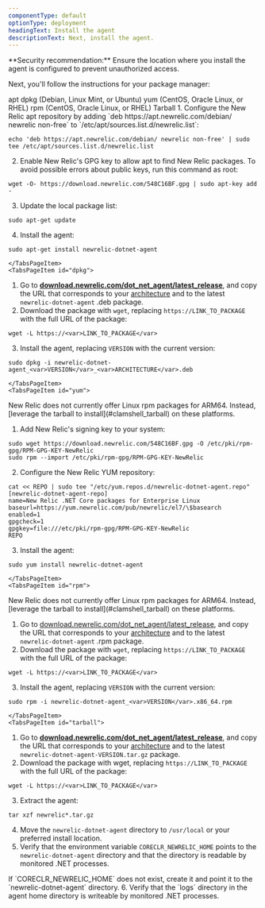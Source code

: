 ```yaml
---
componentType: default
optionType: deployment
headingText: Install the agent
descriptionText: Next, install the agent. 
---
```


<Callout variant="caution">
  **Security recommendation:** Ensure the location where you install the agent is configured to prevent unauthorized access.
</Callout>

Next, you'll follow the instructions for your package manager:

<Tabs>
  <TabsBar>
    <TabsBarItem id="apt">apt</TabsBarItem>       
    <TabsBarItem id="dpkg">dpkg (Debian, Linux Mint, or Ubuntu)</TabsBarItem>
    <TabsBarItem id="yum">yum (CentOS, Oracle Linux, or RHEL)</TabsBarItem>
    <TabsBarItem id="rpm">rpm (CentOS, Oracle Linux, or RHEL)</TabsBarItem>
    <TabsBarItem id="tarball">Tarball</TabsBarItem> 
  </TabsBar>

  <TabsPages>
    <TabsPageItem id="apt">
1. Configure the New Relic apt repository by adding `deb https://apt.newrelic.com/debian/ newrelic non-free` to `/etc/apt/sources.list.d/newrelic.list`:

  ```
  echo 'deb https://apt.newrelic.com/debian/ newrelic non-free' | sudo tee /etc/apt/sources.list.d/newrelic.list
  ```
2. Enable New Relic's GPG key to allow apt to find New Relic packages. To avoid possible errors about public keys, run this command as root:

  ```
  wget -O- https://download.newrelic.com/548C16BF.gpg | sudo apt-key add -
  ```
3. Update the local package list:

  ```
  sudo apt-get update
  ```
4. Install the agent:

  ```
  sudo apt-get install newrelic-dotnet-agent
  ```
    </TabsPageItem>
    <TabsPageItem id="dpkg">
1. Go to **[download.newrelic.com/dot_net_agent/latest_release](https://download.newrelic.com/dot_net_agent/latest_release/)**, and copy the URL that corresponds to your [architecture](/docs/agents/net-agent/getting-started/compatibility-requirements-net-agent#architecture) and to the latest `newrelic-dotnet-agent` .deb package.
2. Download the package with `wget`, replacing `https://LINK_TO_PACKAGE` with the full URL of the package:

  ```
  wget -L https://<var>LINK_TO_PACKAGE</var>
  ```
3. Install the agent, replacing `VERSION` with the current version:

  ```
  sudo dpkg -i newrelic-dotnet-agent_<var>VERSION</var>_<var>ARCHITECTURE</var>.deb
  ```
    </TabsPageItem>
    <TabsPageItem id="yum">
<Callout variant="important">
  New Relic does not currently offer Linux rpm packages for ARM64. Instead, [leverage the tarball to install](#clamshell_tarball) on these platforms.
</Callout>

1. Add New Relic's signing key to your system:
  ```
  sudo wget https://download.newrelic.com/548C16BF.gpg -O /etc/pki/rpm-gpg/RPM-GPG-KEY-NewRelic
  sudo rpm --import /etc/pki/rpm-gpg/RPM-GPG-KEY-NewRelic
  ```

2. Configure the New Relic YUM repository:

  ```
  cat << REPO | sudo tee "/etc/yum.repos.d/newrelic-dotnet-agent.repo"
  [newrelic-dotnet-agent-repo]
  name=New Relic .NET Core packages for Enterprise Linux
  baseurl=https://yum.newrelic.com/pub/newrelic/el7/\$basearch
  enabled=1
  gpgcheck=1
  gpgkey=file:///etc/pki/rpm-gpg/RPM-GPG-KEY-NewRelic
  REPO
  ```
3. Install the agent:

  ```
  sudo yum install newrelic-dotnet-agent
  ```
    </TabsPageItem>
    <TabsPageItem id="rpm">
<Callout variant="important">
  New Relic does not currently offer Linux rpm packages for ARM64. Instead, [leverage the tarball to install](#clamshell_tarball) on these platforms.
</Callout>

1. Go to [download.newrelic.com/dot_net_agent/latest_release](https://download.newrelic.com/dot_net_agent/latest_release/), and copy the URL that corresponds to your [architecture](/docs/agents/net-agent/getting-started/compatibility-requirements-net-agent#architecture) and to the latest `newrelic-dotnet-agent` .rpm package.
2. Download the package with `wget`, replacing `https://LINK_TO_PACKAGE` with the full URL of the package:

  ```
  wget -L https://<var>LINK_TO_PACKAGE</var>
  ```
3. Install the agent, replacing `VERSION` with the current version:

  ```
  sudo rpm -i newrelic-dotnet-agent_<var>VERSION</var>.x86_64.rpm
  ```
    </TabsPageItem>
    <TabsPageItem id="tarball">
1. Go to **[download.newrelic.com/dot_net_agent/latest_release](https://download.newrelic.com/dot_net_agent/latest_release)**, and copy the URL that corresponds to your [architecture](/docs/agents/net-agent/getting-started/compatibility-requirements-net-agent#architecture) and to the latest `newrelic-dotnet-agent-VERSION.tar.gz` package.
2. Download the package with wget, replacing `https://LINK_TO_PACKAGE` with the full URL of the package:

  ```
  wget -L https://<var>LINK_TO_PACKAGE</var>
  ```
3. Extract the agent:

  ```
  tar xzf newrelic*.tar.gz
  ```
4. Move the `newrelic-dotnet-agent` directory to `/usr/local` or your preferred install location.
5. Verify that the environment variable `CORECLR_NEWRELIC_HOME` points to the `newrelic-dotnet-agent` directory and that the directory is readable by monitored .NET processes.

  <Callout variant="important">
    If `CORECLR_NEWRELIC_HOME` does not exist, create it and point it to the `newrelic-dotnet-agent` directory.
  </Callout>
6. Verify that the `logs` directory in the agent home directory is writeable by monitored .NET processes.
    </TabsPageItem>

  </TabsPages>
</Tabs>


